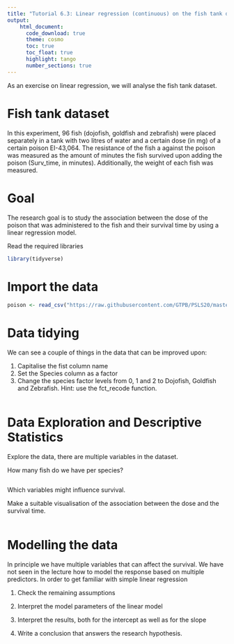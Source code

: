 ```yaml
---
title: "Tutorial 6.3: Linear regression (continuous) on the fish tank dataset"   
output:
    html_document:
      code_download: true    
      theme: cosmo
      toc: true
      toc_float: true
      highlight: tango
      number_sections: true
---
```


As an exercise on linear regression, we will analyse
the fish tank dataset.

# Fish tank dataset

In this experiment, 96 fish (dojofish, goldfish and zebrafish)
were placed separately in a tank with two litres of water and
a certain dose (in mg) of a certain poison EI-43,064. The resistance
of the fish a against the poison was measured as the amount of
minutes the fish survived upon adding the poison (Surv_time, in
minutes). Additionally, the weight of each fish was measured.

# Goal

The research goal is to study the association between the dose of
the poison that was administered to the fish and their
survival time by using a linear regression model.


Read the required libraries

```r
library(tidyverse)
```

# Import the data

```r
poison <- read_csv("https://raw.githubusercontent.com/GTPB/PSLS20/master/data/poison.csv")
```

# Data tidying

We can see a couple of things in the data that can
be improved upon:

1. Capitalise the fist column name 
2. Set the Species column as a factor
3. Change the species factor levels from 0, 1 and 2 to
Dojofish, Goldfish and Zebrafish. Hint: use the fct_recode
function.

```r

```

# Data Exploration and Descriptive Statistics

Explore the data, there are multiple variables in the dataset. 

How many fish do we have per species?

```r

```


Which variables might influence survival. 

Make a suitable visualisation of the association between
the dose and the survival time. 

```r

```

 
# Modelling the data

In principle we have multiple variables that can affect the survival. 
We have not seen in the lecture how to model the response based on multiple predictors.
In order to get familiar with simple linear regression 

1. Check the remaining assumptions

2. Interpret the model parameters of the linear model

3. Interpret the results, both for the intercept as well as for the slope

4. Write a conclusion that answers the research hypothesis.

